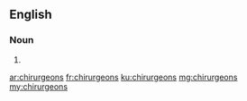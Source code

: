 ==English==

===Noun===
{{head|en|plural}}

# {{plural of|chirurgeon|lang=en}}

[[ar:chirurgeons]]
[[fr:chirurgeons]]
[[ku:chirurgeons]]
[[mg:chirurgeons]]
[[my:chirurgeons]]